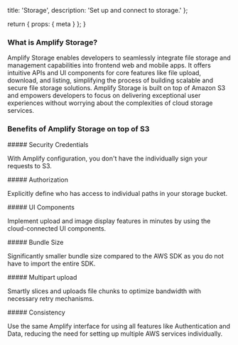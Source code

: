 
  title: 'Storage',
  description: 'Set up and connect to storage.'
};

  return {
    props: {
      meta
    }
  };
}

### What is Amplify Storage?

Amplify Storage enables developers to seamlessly integrate file storage and management capabilities into frontend web and mobile apps. It offers intuitive APIs and UI components for core features like file upload, download, and listing, simplifying the process of building scalable and secure file storage solutions. Amplify Storage is built on top of Amazon S3 and empowers developers to focus on delivering exceptional user experiences without worrying about the complexities of cloud storage services.

### Benefits of Amplify Storage on top of S3

<Card variation="outlined">
##### Security Credentials

With Amplify configuration, you don't have the individually sign your requests to S3.
</Card>

<Card variation="outlined">
##### Authorization

Explicitly define who has access to individual paths in your storage bucket.
</Card>

<Card variation="outlined">
##### UI Components

Implement upload and image display features in minutes by using the cloud-connected UI components.
</Card>

<Card variation="outlined">
##### Bundle Size

Significantly smaller bundle size compared to the AWS SDK as you do not have to import the entire SDK.
</Card>

<Card variation="outlined">
##### Multipart upload

Smartly slices and uploads file chunks to optimize bandwidth with necessary retry mechanisms.
</Card>

<Card variation="outlined">
##### Consistency

Use the same Amplify interface for using all features like Authentication and Data, reducing the need for setting up multiple AWS services individually.
</Card>
